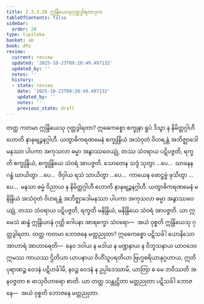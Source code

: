 ```yaml
---
title: 2.3.3.28 ဣန္ဒြိယေသုဂုတ္တဒွါရတာဒုက
tableOfContents: false
sidebar:
  order: 28
type: tipitaka
basket: ab
book: dhs
review:
  current: review
  updated: '2025-10-23T09:20:49.497132'
  updated_by: ''
  notes: ''
  history:
  - state: review
    date: '2025-10-23T09:20:49.497132'
    updated_by: ''
    notes: ''
    previous_state: draft
---
```



<ReviewStatus review={frontmatter.review} showDetails={true} />

<HypothesisAnnotation frontmatter={frontmatter} />

<DynamicBreadcrumb />

<Division number="1354" book="dhs" e="ch" v="29" p="261">

<Paragraph number="2059" book="dhs">
တတ္ထ ကတမာ ဣန္ဒြိယေသု ဂုတ္တဒွါရတာ? ဣဓေကစ္စော စက္ခုနာ ရူပံ ဒိသွာ န နိမိတ္တဂ္ဂါဟီ ဟောတိ နာနုဗျဉ္ဇနဂ္ဂါဟီ. ယတွာဓိကရဏမေနံ စက္ခုန္ဒြိယံ အသံဝုတံ ဝိဟရန္တံ အဘိဇ္ဈာဒေါမနဿာ ပါပကာ အကုသလာ ဓမ္မာ အနွာဿဝေယျုံ, တဿ သံဝရာယ ပဋိပဇ္ဇတိ, ရက္ခတိ စက္ခုန္ဒြိယံ, စက္ခုန္ဒြိယေ သံဝရံ အာပဇ္ဇတိ. သောတေန သဒ္ဒံ သုတွာ …ပေ…  ဃာနေန ဂန္ဓံ ဃာယိတွာ …ပေ…  ဇိဝှါယ ရသံ သာယိတွာ …ပေ…  ကာယေန ဖောဋ္ဌဗ္ဗံ ဖုသိတွာ …ပေ…  မနသာ ဓမ္မံ ဝိညာယ န နိမိတ္တဂ္ဂါဟီ ဟောတိ နာနုဗျဉ္ဇနဂ္ဂါဟီ. ယတွာဓိကရဏမေနံ မနိန္ဒြိယံ အသံဝုတံ ဝိဟရန္တံ အဘိဇ္ဈာဒေါမနဿာ ပါပကာ အကုသလာ ဓမ္မာ အနွာဿဝေယျုံ, တဿ သံဝရာယ ပဋိပဇ္ဇတိ, ရက္ခတိ မနိန္ဒြိယံ, မနိန္ဒြိယေ သံဝရံ အာပဇ္ဇတိ. ယာ ဣမေသံ ဆန္နံ ဣန္ဒြိယာနံ ဂုတ္တိ ဂေါပနာ အာရက္ခော သံဝရော—  အယံ ဝုစ္စတိ ဣန္ဒြိယေသု ဂုတ္တဒွါရတာ.
</Paragraph>

</Division>
<Division number="1355" book="dhs" e="ch" v="29" p="262">

<Paragraph number="2060" book="dhs">
တတ္ထ ကတမာ ဘောဇနေ မတ္တညုတာ? ဣဓေကစ္စော ပဋိသင်္ခါ ယောနိသော အာဟာရံ အာဟာရေတိ—  နေဝ ဒဝါယ န မဒါယ န မဏ္ဍနာယ န ဝိဘူသနာယ ယာဝဒေဝ ဣမဿ ကာယဿ ဌိတိယာ ယာပနာယ ဝိဟိံသူပရတိယာ ဗြဟ္မစရိယာနုဂ္ဂဟာယ, ဣတိ ပုရာဏဉ္စ ဝေဒနံ ပဋိဟင်္ခါမိ, နဝဉ္စ ဝေဒနံ န ဥပ္ပါဒေဿာမိ, ယာတြာ စ မေ ဘဝိဿတိ အနဝဇ္ဇတာ စ ဖာသုဝိဟာရော စာတိ. ယာ တတ္ထ သန္တုဋ္ဌိတာ မတ္တညုတာ ပဋိသင်္ခါ ဘောဇနေ—  အယံ ဝုစ္စတိ ဘောဇနေ မတ္တညုတာ.
</Paragraph>
</Division>
